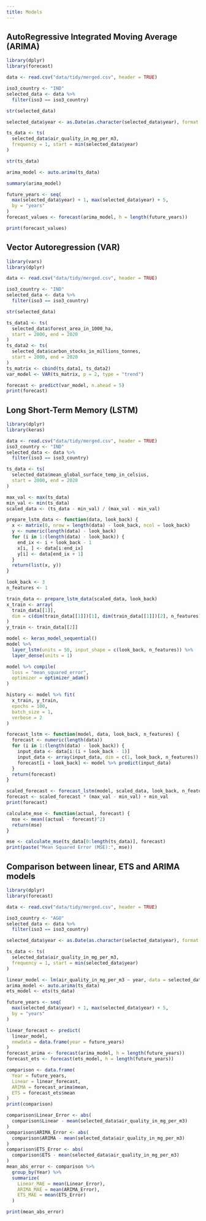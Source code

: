 ---
title: Models
---

## AutoRegressive Integrated Moving Average (ARIMA)

```{r}
library(dplyr)
library(forecast)

data <- read.csv("data/tidy/merged.csv", header = TRUE)

iso3_country <- "IND"
selected_data <- data %>%
  filter(iso3 == iso3_country)

str(selected_data)

selected_data$year <- as.Date(as.character(selected_data$year), format = "%Y")

ts_data <- ts(
  selected_data$air_quality_in_mg_per_m3,
  frequency = 1, start = min(selected_data$year)
)

str(ts_data)

arima_model <- auto.arima(ts_data)

summary(arima_model)

future_years <- seq(
  max(selected_data$year) + 1, max(selected_data$year) + 5,
  by = "years"
)
forecast_values <- forecast(arima_model, h = length(future_years))

print(forecast_values)
```

## Vector Autoregression (VAR)

```{r}
library(vars)
library(dplyr)

data <- read.csv("data/tidy/merged.csv", header = TRUE)

iso3_country <- "IND"
selected_data <- data %>%
  filter(iso3 == iso3_country)

str(selected_data)

ts_data1 <- ts(
  selected_data$forest_area_in_1000_ha,
  start = 2000, end = 2020
)
ts_data2 <- ts(
  selected_data$carbon_stocks_in_millions_tonnes,
  start = 2000, end = 2020
)
ts_matrix <- cbind(ts_data1, ts_data2)
var_model <- VAR(ts_matrix, p = 2, type = "trend")

forecast <- predict(var_model, n.ahead = 5)
print(forecast)
```

## Long Short-Term Memory (LSTM)

```{r}
library(dplyr)
library(keras)

data <- read.csv("data/tidy/merged.csv", header = TRUE)
iso3_country <- "IND"
selected_data <- data %>%
  filter(iso3 == iso3_country)

ts_data <- ts(
  selected_data$mean_global_surface_temp_in_celsius,
  start = 2000, end = 2020
)

max_val <- max(ts_data)
min_val <- min(ts_data)
scaled_data <- (ts_data - min_val) / (max_val - min_val)

prepare_lstm_data <- function(data, look_back) {
  x <- matrix(0, nrow = length(data) - look_back, ncol = look_back)
  y <- numeric(length(data) - look_back)
  for (i in 1:(length(data) - look_back)) {
    end_ix <- i + look_back - 1
    x[i, ] <- data[i:end_ix]
    y[i] <- data[end_ix + 1]
  }
  return(list(x, y))
}

look_back <- 3
n_features <- 1

train_data <- prepare_lstm_data(scaled_data, look_back)
x_train <- array(
  train_data[[1]],
  dim = c(dim(train_data[[1]])[1], dim(train_data[[1]])[2], n_features)
)
y_train <- train_data[[2]]

model <- keras_model_sequential()
model %>%
  layer_lstm(units = 50, input_shape = c(look_back, n_features)) %>%
  layer_dense(units = 1)

model %>% compile(
  loss = "mean_squared_error",
  optimizer = optimizer_adam()
)

history <- model %>% fit(
  x_train, y_train,
  epochs = 100,
  batch_size = 1,
  verbose = 2
)

forecast_lstm <- function(model, data, look_back, n_features) {
  forecast <- numeric(length(data))
  for (i in 1:(length(data) - look_back)) {
    input_data <- data[i:(i + look_back - 1)]
    input_data <- array(input_data, dim = c(1, look_back, n_features))
    forecast[i + look_back] <- model %>% predict(input_data)
  }
  return(forecast)
}

scaled_forecast <- forecast_lstm(model, scaled_data, look_back, n_features)
forecast <- scaled_forecast * (max_val - min_val) + min_val
print(forecast)

calculate_mse <- function(actual, forecast) {
  mse <- mean((actual - forecast)^2)
  return(mse)
}

mse <- calculate_mse(ts_data[0:length(ts_data)], forecast)
print(paste("Mean Squared Error (MSE):", mse))
```

## Comparison between linear, ETS and ARIMA models

```{r}
library(dplyr)
library(forecast)

data <- read.csv("data/tidy/merged.csv", header = TRUE)

iso3_country <- "AGO"
selected_data <- data %>%
  filter(iso3 == iso3_country)

selected_data$year <- as.Date(as.character(selected_data$year), format = "%Y")

ts_data <- ts(
  selected_data$air_quality_in_mg_per_m3,
  frequency = 1, start = min(selected_data$year)
)

linear_model <- lm(air_quality_in_mg_per_m3 ~ year, data = selected_data)
arima_model <- auto.arima(ts_data)
ets_model <- ets(ts_data)

future_years <- seq(
  max(selected_data$year) + 1, max(selected_data$year) + 5,
  by = "years"
)

linear_forecast <- predict(
  linear_model,
  newdata = data.frame(year = future_years)
)
forecast_arima <- forecast(arima_model, h = length(future_years))
forecast_ets <- forecast(ets_model, h = length(future_years))

comparison <- data.frame(
  Year = future_years,
  Linear = linear_forecast,
  ARIMA = forecast_arima$mean,
  ETS = forecast_ets$mean
)
print(comparison)

comparison$Linear_Error <- abs(
  comparison$Linear - mean(selected_data$air_quality_in_mg_per_m3)
)
comparison$ARIMA_Error <- abs(
  comparison$ARIMA - mean(selected_data$air_quality_in_mg_per_m3)
)
comparison$ETS_Error <- abs(
  comparison$ETS - mean(selected_data$air_quality_in_mg_per_m3)
)
mean_abs_error <- comparison %>%
  group_by(Year) %>%
  summarize(
    Linear_MAE = mean(Linear_Error),
    ARIMA_MAE = mean(ARIMA_Error),
    ETS_MAE = mean(ETS_Error)
  )

print(mean_abs_error)
```